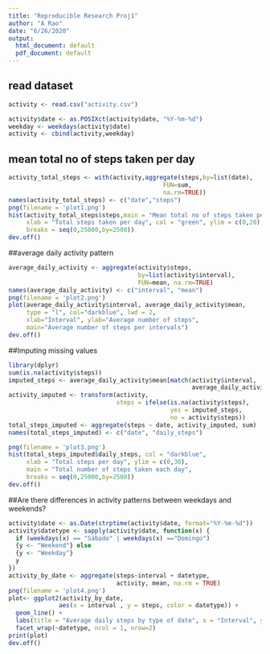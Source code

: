 ---
title: "Reproducible Research Proj1"
author: "A Rao"
date: "6/26/2020"
output:
  html_document: default
  pdf_document: default
---

## read dataset

```{r}
activity <- read.csv("activity.csv")

activity$date <- as.POSIXct(activity$date, "%Y-%m-%d")
weekday <- weekdays(activity$date)
activity <- cbind(activity,weekday)
```

## mean total no of steps taken per day

```{r}
activity_total_steps <- with(activity,aggregate(steps,by=list(date),
                                           FUN=sum,
                                           na.rm=TRUE))
names(activity_total_steps) <- c("date","steps")
png(filename = 'plot1.png')
hist(activity_total_steps$steps,main = "Mean total no of steps taken per day",
     xlab = "Total steps taken per day", col = "green", ylim = c(0,20),
     breaks = seq(0,25000,by=2500))
dev.off()
```
##average daily activity pattern
```{r}
average_daily_activity <- aggregate(activity$steps, 
                                    by=list(activity$interval), 
                                    FUN=mean, na.rm=TRUE)
names(average_daily_activity) <- c("interval", "mean")
png(filename = 'plot2.png')
plot(average_daily_activity$interval, average_daily_activity$mean, 
     type = "l", col="darkblue", lwd = 2,
     xlab="Interval", ylab="Average number of steps",
     main="Average number of steps per intervals")
dev.off()
```

##Imputing missing values
```{r}
library(dplyr)
sum(is.na(activity$steps))
imputed_steps <- average_daily_activity$mean[match(activity$interval, 
                                                   average_daily_activity$interval)]
activity_imputed <- transform(activity, 
                              steps = ifelse(is.na(activity$steps), 
                                             yes = imputed_steps, 
                                             no = activity$steps))
total_steps_imputed <- aggregate(steps ~ date, activity_imputed, sum)
names(total_steps_imputed) <- c("date", "daily_steps")

png(filename = 'plot3.png')
hist(total_steps_imputed$daily_steps, col = "darkblue", 
     xlab = "Total steps per day", ylim = c(0,30), 
     main = "Total number of steps taken each day", 
     breaks = seq(0,25000,by=2500))
dev.off()
```

##Are there differences in activity patterns between weekdays and weekends?
```{r}
activity$date <- as.Date(strptime(activity$date, format="%Y-%m-%d"))
activity$datetype <- sapply(activity$date, function(x) {
  if (weekdays(x) == "Sábado" | weekdays(x) =="Domingo") 
  {y <- "Weekend"} else 
  {y <- "Weekday"}
  y
})
activity_by_date <- aggregate(steps~interval + datetype, 
                              activity, mean, na.rm = TRUE)
png(filename = 'plot4.png')
plot<- ggplot2(activity_by_date, 
              aes(x = interval , y = steps, color = datetype)) +
  geom_line() +
  labs(title = "Average daily steps by type of date", x = "Interval", y = "Average number of steps") +
  facet_wrap(~datetype, ncol = 1, nrow=2)
print(plot)
dev.off()
```
